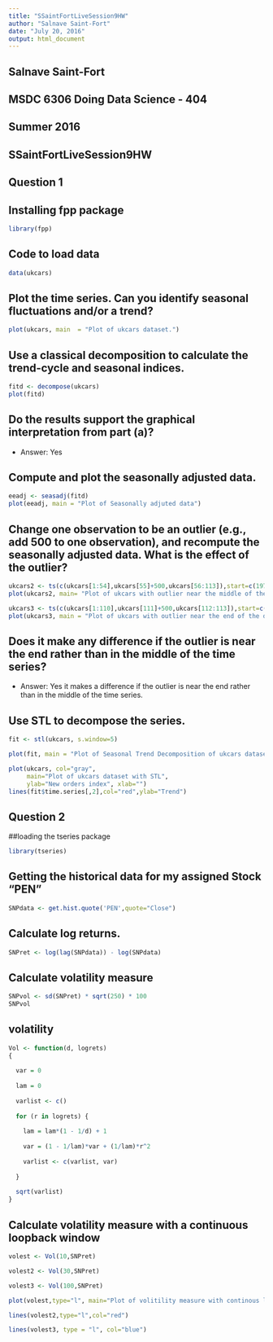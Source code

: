 ```yaml
---
title: "SSaintFortLiveSession9HW"
author: "Salnave Saint-Fort"
date: "July 20, 2016"
output: html_document
---
```


## Salnave Saint-Fort
## MSDC 6306 Doing Data Science - 404
## Summer 2016
## SSaintFortLiveSession9HW


## Question 1

## Installing fpp package 
```r
library(fpp)
```
## Code to load data
```r
data(ukcars)
```
## Plot the time series. Can you identify seasonal fluctuations and/or a trend? 
```r
plot(ukcars, main  = "Plot of ukcars dataset.")
```
## Use a classical decomposition to calculate the trend-cycle and seasonal indices. 
```r
fitd <- decompose(ukcars)
plot(fitd)
```

## Do the results support the graphical interpretation from part (a)? 
+ Answer:  Yes

## Compute and plot the seasonally adjusted data. 
```r
eeadj <- seasadj(fitd)
plot(eeadj, main = "Plot of Seasonally adjuted data")
```

## Change one observation to be an outlier (e.g., add 500 to one observation), and recompute the seasonally adjusted data. What is the effect of the outlier? 
```r
ukcars2 <- ts(c(ukcars[1:54],ukcars[55]+500,ukcars[56:113]),start=c(1978,1),frequency=12)
plot(ukcars2, main= "Plot of ukcars with outlier near the middle of the dataset")

ukcars3 <- ts(c(ukcars[1:110],ukcars[111]+500,ukcars[112:113]),start=c(1978,1),frequency=12)
plot(ukcars3, main = "Plot of ukcars with outlier near the end of the dataset")
```
## Does it make any difference if the outlier is near the end rather than in the middle of the time series? 
+ Answer: Yes it makes a difference if the outlier is near the end rather than in the middle of the time series.

##	Use STL to decompose the series.
```r
fit <- stl(ukcars, s.window=5)

plot(fit, main = "Plot of Seasonal Trend Decomposition of ukcars dataset.")

plot(ukcars, col="gray",
     main="Plot of ukcars dataset with STL",
     ylab="New orders index", xlab="")
lines(fit$time.series[,2],col="red",ylab="Trend")
```
## Question 2

##loading the tseries package
```r
library(tseries)
```
## Getting the historical data for my assigned Stock "PEN"
```r
SNPdata <- get.hist.quote('PEN',quote="Close")
```

##	Calculate log returns.
```r
SNPret <- log(lag(SNPdata)) - log(SNPdata)
```
## Calculate volatility measure
```r
SNPvol <- sd(SNPret) * sqrt(250) * 100
SNPvol
```
## volatility 
```r
Vol <- function(d, logrets)
{
  
  var = 0
  
  lam = 0
  
  varlist <- c()
  
  for (r in logrets) {
    
    lam = lam*(1 - 1/d) + 1
    
    var = (1 - 1/lam)*var + (1/lam)*r^2
    
    varlist <- c(varlist, var)
    
  }
  
  sqrt(varlist)
}
```

## Calculate volatility measure with a continuous loopback window
```r
volest <- Vol(10,SNPret)

volest2 <- Vol(30,SNPret)

volest3 <- Vol(100,SNPret)

plot(volest,type="l", main="Plot of volitility measure with continous loopback")

lines(volest2,type="l",col="red")

lines(volest3, type = "l", col="blue")
```
